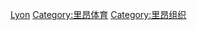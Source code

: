 {{Commons cat|Olympique Lyonnais}}

[[Category:法國足球俱樂部|Lyon]]
[[Category:里昂体育|Category:里昂体育]]
[[Category:里昂组织|Category:里昂组织]]